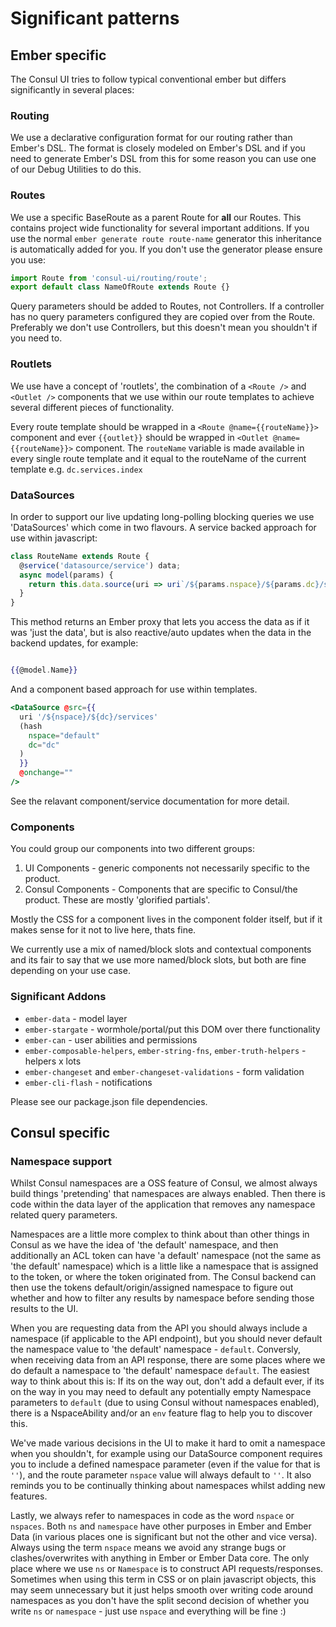 # Significant patterns

## Ember specific

The Consul UI tries to follow typical conventional ember but differs
significantly in several places:

### Routing

We use a declarative configuration format for our routing rather than Ember's
DSL. The format is closely modeled on Ember's DSL and if you need to generate
Ember's DSL from this for some reason you can use one of our Debug Utilities
to do this.

### Routes

We use a specific BaseRoute as a parent Route for **all** our Routes. This contains project wide
functionality for several important additions. If you use the normal `ember
generate route route-name` generator this inheritance is automatically added
for you. If you don't use the generator please ensure you use:

```js
import Route from 'consul-ui/routing/route';
export default class NameOfRoute extends Route {}
```

Query parameters should be added to Routes, not Controllers. If a controller
has no query parameters configured they are copied over from the Route.
Preferably we don't use Controllers, but this doesn't mean you shouldn't if
you need to.

### Routlets

We use have a concept of 'routlets', the combination of a `<Route />` and
`<Outlet />` components that we use within our route templates to achieve
several different pieces of functionality.

Every route template should be wrapped in a `<Route @name={{routeName}}>` component and ever
`{{outlet}}` should be wrapped in `<Outlet @name={{routeName}}>` component.
The `routeName` variable is made available in every single route template and
it equal to the routeName of the current template e.g. `dc.services.index`

### DataSources

In order to support our live updating long-polling blocking queries we use
'DataSources' which come in two flavours. A service backed
approach for use within javascript:

```js
class RouteName extends Route {
  @service('datasource/service') data;
  async model(params) {
    return this.data.source(uri => uri`/${params.nspace}/${params.dc}/services`)
  }
}
```

This method returns an Ember proxy that lets you access the data as if it was
'just the data', but is also reactive/auto updates when the data in the
backend updates, for example:

```hbs

{{@model.Name}}

```

And a component based approach for use within templates.

```hbs
<DataSource @src={{
  uri '/${nspace}/${dc}/services'
  (hash
    nspace="default"
    dc="dc"
  )
  }}
  @onchange=""
/>
```

See the relavant component/service documentation for more detail.

### Components

You could group our components into two different groups:

1. UI Components - generic components not necessarily specific to the product.
2. Consul Components - Components that are specific to Consul/the product.
These are mostly 'glorified partials'.

Mostly the CSS for a component lives in the component folder itself, but if it
makes sense for it not to live here, thats fine.

We currently use a mix of named/block slots and contextual components and its
fair to say that we use more named/block slots, but both are fine depending on
your use case.

### Significant Addons

- `ember-data` - model layer
- `ember-stargate` - wormhole/portal/put this DOM over there functionality
- `ember-can` - user abilities and permissions
- `ember-composable-helpers`, `ember-string-fns`, `ember-truth-helpers` - helpers x lots
- `ember-changeset` and `ember-changeset-validations` - form validation
- `ember-cli-flash` - notifications

Please see our package.json file dependencies.

## Consul specific

### Namespace support

Whilst Consul namespaces are a OSS feature of Consul, we almost always build
things 'pretending' that namespaces are always enabled. Then there is code
within the data layer of the application that removes any namespace related
query parameters.

Namespaces are a little more complex to think about than other things in
Consul as we have the idea of 'the default' namespace, and then additionally
an ACL token can have 'a default' namespace (not the same as 'the default'
namespace) which is a little like a namespace that is assigned to the token,
or where the token originated from. The Consul backend can then use the tokens
default/origin/assigned namespace to figure out whether and how to filter any
results by namespace before sending those results to the UI.

When you are requesting data from the API you should always include a
namespace (if applicable to the API endpoint), but you should never default
the namespace value to 'the default' namespace - `default`. Conversly, when
receiving data from an API response, there are some places where we do default
a namespace to 'the default' namespace `default`. The easiest way to think
about this is: If its on the way out, don't add a default ever, if its on the
way in you may need to default any potentially empty Namespace parameters to
`default` (due to using Consul without namespaces enabled), there is a
NspaceAbility and/or an `env` feature flag to help you to discover this.

We've made various decisions in the UI to make it hard to omit a namespace
when you shouldn't, for example using our DataSource component requires you to
include a defined namespace parameter (even if the value for that is `''`),
and the route parameter `nspace` value will always default to `''`. It also
reminds you to be continually thinking about namespaces whilst adding new
features.

Lastly, we always refer to namespaces in code as the word `nspace` or
`nspaces`. Both `ns` and `namespace` have other purposes in Ember and Ember
Data (in various places one is significant but not the other and vice versa).
Always using the term `nspace` means we avoid any strange bugs or
clashes/overwrites with anything in Ember or Ember Data core. The only place
where we use `ns` or `Namespace` is to construct API requests/responses.
Sometimes when using this term in CSS or on plain javascript objects, this may
seem unnecessary but it just helps smooth over writing code around namespaces
as you don't have the split second decision of whether you write `ns` or
`namespace` - just use `nspace` and everything will be fine :)
